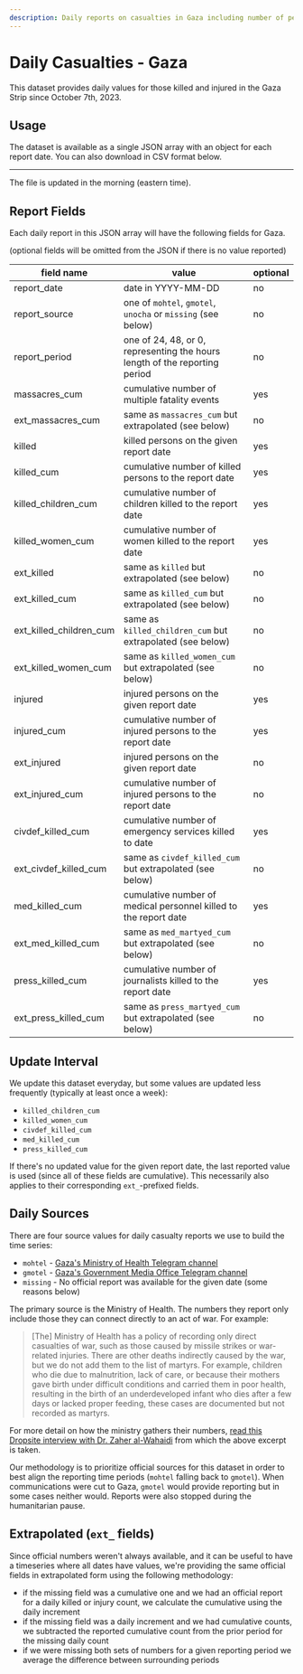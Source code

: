 ```yaml
---
description: Daily reports on casualties in Gaza including number of people killed, injured, and number of events leading to multiple deaths. Also has breakdown by women, children and if medical personnel, first responder, or press. Useful applications include time series, trend analysis, timelines.
---
```


# Daily Casualties - Gaza

This dataset provides daily values for those killed and injured in the Gaza Strip since October 7th, 2023.


<DailyReportStatsLabel area="gaza" />

## Usage

The dataset is available as a single JSON array with an object for each report date. You can also download in CSV format below.


<JSONFileLinks resource="CasualtiesDaily_V2" />

---

The file is updated in the morning (eastern time).

## Report Fields

Each daily report in this JSON array will have the following fields for Gaza.

(optional fields will be omitted from the JSON if there is no value reported)

| field name              | value                                                                      | optional |
| ----------------------- | -------------------------------------------------------------------------- | -------- |
| report_date             | date in YYYY-MM-DD                                                         | no       |
| report_source           | one of `mohtel`, `gmotel`, `unocha` or `missing` (see below)               | no       |
| report_period           | one of 24, 48, or 0, representing the hours length of the reporting period | no       |
| massacres_cum           | cumulative number of multiple fatality events                              | yes      |
| ext_massacres_cum       | same as `massacres_cum` but extrapolated (see below)                       | no       |
| killed                  | killed persons on the given report date                                    | yes      |
| killed_cum              | cumulative number of killed persons to the report date                     | yes      |
| killed_children_cum     | cumulative number of children killed to the report date                    | yes      |
| killed_women_cum        | cumulative number of women killed to the report date                       | yes      |
| ext_killed              | same as `killed` but extrapolated (see below)                              | no       |
| ext_killed_cum          | same as `killed_cum` but extrapolated (see below)                          | no       |
| ext_killed_children_cum | same as `killed_children_cum` but extrapolated (see below)                 | no       |
| ext_killed_women_cum    | same as `killed_women_cum` but extrapolated (see below)                    | no       |
| injured                 | injured persons on the given report date                                   | yes      |
| injured_cum             | cumulative number of injured persons to the report date                    | yes      |
| ext_injured             | injured persons on the given report date                                   | no       |
| ext_injured_cum         | cumulative number of injured persons to the report date                    | no       |
| civdef_killed_cum       | cumulative number of emergency services killed to date                     | yes      |
| ext_civdef_killed_cum   | same as `civdef_killed_cum` but extrapolated (see below)                   | no       |
| med_killed_cum          | cumulative number of medical personnel killed to the report date           | yes      |
| ext_med_killed_cum      | same as `med_martyed_cum` but extrapolated (see below)                     | no       |
| press_killed_cum        | cumulative number of journalists killed to the report date                 | yes      |
| ext_press_killed_cum    | same as `press_martyed_cum` but extrapolated (see below)                   | no       |

## Update Interval

We update this dataset everyday, but some values are updated less frequently (typically at least once a week):

- `killed_children_cum`
- `killed_women_cum`
- `civdef_killed_cum`
- `med_killed_cum`
- `press_killed_cum`

If there's no updated value for the given report date, the last reported value is used (since all of these fields are cumulative). This necessarily also applies to their corresponding `ext_`-prefixed fields.

## Daily Sources

There are four source values for daily casualty reports we use to build the time series:

- `mohtel` - [Gaza's Ministry of Health Telegram channel](https://t.me/s/MOHMediaGaza)
- `gmotel` - [Gaza's Government Media Office Telegram channel](https://t.me/s/mediagovps)
- `missing` - No official report was available for the given date (some reasons below)

The primary source is the Ministry of Health. The numbers they report only include those they can connect directly to an act of war. For example:

> [The] Ministry of Health has a policy of recording only direct casualties of war, such as those caused by missile strikes or war-related injuries. There are other deaths indirectly caused by the war, but we do not add them to the list of martyrs. For example, children who die due to malnutrition, lack of care, or because their mothers gave birth under difficult conditions and carried them in poor health, resulting in the birth of an underdeveloped infant who dies after a few days or lacked proper feeding, these cases are documented but not recorded as martyrs.

For more detail on how the ministry gathers their numbers, [read this Dropsite interview with Dr. Zaher al-Wahaidi](https://www.dropsitenews.com/p/how-gaza-health-ministry-counts-dead) from which the above excerpt is taken.

Our methodology is to prioritize official sources for this dataset in order to best align the reporting time periods (`mohtel` falling back to `gmotel`). When communications were cut to Gaza, `gmotel` would provide reporting but in some cases neither would. Reports were also stopped during the humanitarian pause.

## Extrapolated (`ext_` fields)

Since official numbers weren't always available, and it can be useful to have a timeseries where all dates have values, we're providing the same official fields in extrapolated form using the following methodology:

- if the missing field was a cumulative one and we had an official report for a daily killed or injury count, we calculate the cumulative using the daily increment
- if the missing field was a daily increment and we had cumulative counts, we subtracted the reported cumulative count from the prior period for the missing daily count
- if we were missing both sets of numbers for a given reporting period we average the difference between surrounding periods
